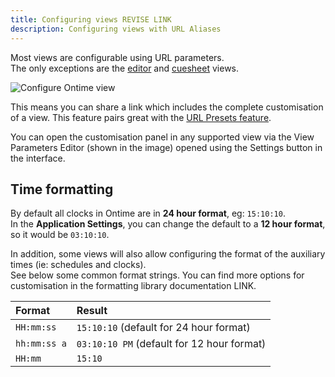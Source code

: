 ```yaml
---
title: Configuring views REVISE LINK
description: Configuring views with URL Aliases
---
```


Most views are configurable using URL parameters. \
The only exceptions are the [editor](/interface/app-editor) and [cuesheet](/interface/cuesheet) views.

![Configure Ontime view](../../../assets/screenshots/features/timer__params.png)

This means you can share a link which includes the complete customisation of a view. This feature pairs great with the [URL Presets feature](/features/url-presets).

You can open the customisation panel in any supported view via the View Parameters Editor (shown in the image) opened using the Settings button in the interface.

## Time formatting
By default all clocks in Ontime are in __24 hour format__, eg: `15:10:10`. \
In the __Application Settings__, you can change the default to a __12 hour format__, so it would be `03:10:10`.

In addition, some views will also allow configuring the format of the auxiliary times (ie: schedules and clocks). \
See below some common format strings. You can find more options for customisation in the formatting library documentation LINK.


| Format                | Result                                          | 
| :-------------------- | :---------------------------------------------- |
| `HH:mm:ss`            | `15:10:10`     (default for 24 hour format)     |
| `hh:mm:ss a`          | `03:10:10 PM`  (default for 12 hour format)     |
| `HH:mm`               | `15:10`                                         |
